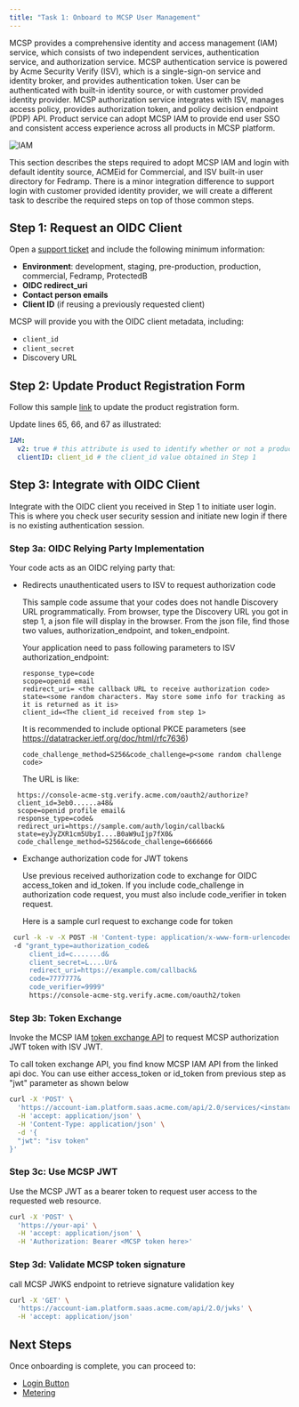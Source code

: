 ```yaml
---
title: "Task 1: Onboard to MCSP User Management"
---
```


MCSP provides a comprehensive identity and access management (IAM) service, which consists of two independent services, authentication service, and authorization service. MCSP authentication service is powered by Acme Security Verify (ISV), which is a single-sign-on service and identity broker, and provides authentication token. User can be authenticated with built-in identity source, or with customer provided identity provider. MCSP authorization service integrates with ISV, manages access policy, provides authorization token, and policy decision endpoint (PDP) API.
Product service can adopt MCSP IAM to provide end user SSO and consistent access experience across all products in MCSP platform. 

![IAM](/images/iam.png)

This section describes the steps required to adopt MCSP IAM and login with default identity source, ACMEid for Commercial, and ISV built-in user directory for Fedramp. There is a minor integration difference to support login with customer provided identity provider, we will create a different task to describe the required steps on top of those common steps.

## Step 1: Request an OIDC Client

Open a [support ticket](https://github.acme.com/acme-saas-platform/dev-support/issues) and include the following minimum information:

- **Environment**: development, staging, pre-production, production, commercial, Fedramp, ProtectedB
- **OIDC redirect_uri**
- **Contact person emails**
- **Client ID** (if reusing a previously requested client)

MCSP will provide you with the OIDC client metadata, including:
- `client_id`
- `client_secret`
- Discovery URL

## Step 2: Update Product Registration Form

Follow this sample [link](https://github.acme.com/automation-paas-cd-pipeline/testpak-product-enablement/blob/master/resources/templates/product-registration.yaml#L65) to update the product registration form.

Update lines 65, 66, and 67 as illustrated:

```yaml
IAM:
  v2: true # this attribute is used to identify whether or not a product is using the MCSP IAM v2 integration
  clientID: client_id # the client_id value obtained in Step 1
```


## Step 3: Integrate with OIDC Client

Integrate with the OIDC client you received in Step 1 to initiate user login. This is where you check user security session and initiate new login if there is no existing authentication session.

### Step 3a: OIDC Relying Party Implementation

Your code acts as an OIDC relying party that:
- Redirects unauthenticated users to ISV to request authorization code

  This sample code assume that your codes does not handle Discovery URL programmatically. From browser, type the Discovery URL you got in step 1, a json file will display in the browser. From the json file, find those two values, authorization_endpoint, and token_endpoint.

  Your application need to pass following parameters to ISV authorization_endpoint:

  ```
  response_type=code
  scope=openid email
  redirect_uri= <the callback URL to receive authorization code>
  state=<some random characters. May store some info for tracking as it is returned as it is>
  client_id=<The client_id received from step 1>
  ```

  It is recommended to include optional PKCE parameters (see https://datatracker.ietf.org/doc/html/rfc7636)
  ```
  code_challenge_method=S256&code_challenge=p<some random challenge code>
  ```

  The URL is like:

``` 
  https://console-acme-stg.verify.acme.com/oauth2/authorize?
  client_id=3eb0......a48&
  scope=openid profile email&
  response_type=code&
  redirect_uri=https://sample.com/auth/login/callback&
  state=eyJyZXR1cm5UbyI....B0aW9uIjp7fX0&
  code_challenge_method=S256&code_challenge=6666666
  ```
 

- Exchange authorization code for JWT tokens

  Use previous received authorization code to exchange for OIDC access_token and id_token. If you include code_challenge in authorization code request, you must also include code_verifier in token request.

  Here is a sample curl request to exchange code for token

```bash
 curl -k -v -X POST -H 'Content-type: application/x-www-form-urlencoded'
 -d "grant_type=authorization_code&
     client_id=c.......d&
     client_secret=L....Ur&
     redirect_uri=https://example.com/callback&
     code=7777777&
     code_verifier=9999"
     https://console-acme-stg.verify.acme.com/oauth2/token
```

  
### Step 3b: Token Exchange

Invoke the MCSP IAM [token exchange API](https://pages.github.acme.com/acme-saas-platform/account-iam-apidoc/#tag/Authz-Management) to request MCSP authorization JWT token with ISV JWT.

To call token exchange API, you find know MCSP IAM API from the linked api doc. You can use either access_token or id_token from previous step as "jwt" parameter as shown below

```bash
curl -X 'POST' \
  'https://account-iam.platform.saas.acme.com/api/2.0/services/<instance id here>/token?' \
  -H 'accept: application/json' \
  -H 'Content-Type: application/json' \
  -d '{
  "jwt": "isv token"
}'
```

### Step 3c: Use MCSP JWT

Use the MCSP JWT as a bearer token to request user access to the requested web resource. 

```bash
curl -X 'POST' \
  'https://your-api' \
  -H 'accept: application/json' \
  -H 'Authorization: Bearer <MCSP token here>' 
```

### Step 3d: Validate MCSP token signature

call MCSP JWKS endpoint to retrieve signature validation key
```bash
curl -X 'GET' \
  'https://account-iam.platform.saas.acme.com/api/2.0/jwks' \
  -H 'accept: application/json'
  ```

## Next Steps
Once onboarding is complete, you can proceed to:
- [Login Button](task-2-login-button)
- [Metering](task-6-implement-metering)

